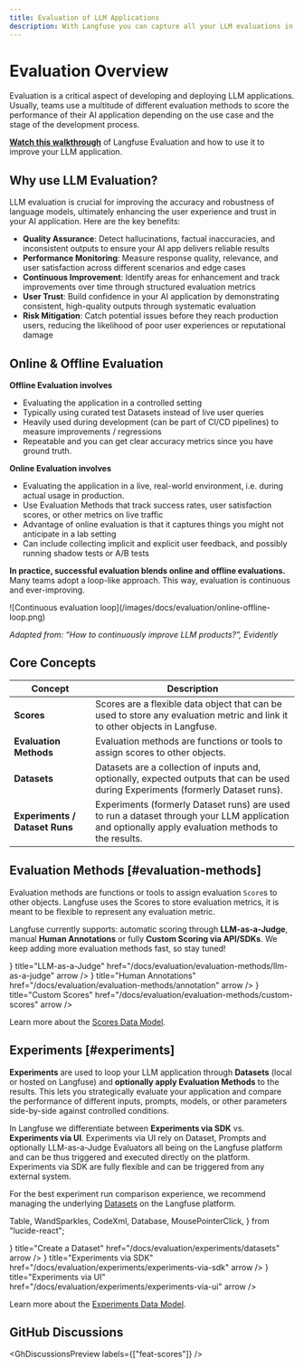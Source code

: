 ```yaml
---
title: Evaluation of LLM Applications
description: With Langfuse you can capture all your LLM evaluations in one place. You can combine a variety of different evaluation metrics like model-based evaluations (LLM-as-a-Judge), human annotations or fully custom evaluation workflows via API/SDKs. This allows you to measure quality, tonality, factual accuracy, completeness, and other dimensions of your LLM application.
---
```


# Evaluation Overview

Evaluation is a critical aspect of developing and deploying LLM applications. Usually, teams use a multitude of different evaluation methods to score the performance of their AI application depending on the use case and the stage of the development process.

<Callout type="info" emoji="🎥">

[**Watch this walkthrough**](/watch-demo?tab=evaluation) of Langfuse Evaluation and how to use it to improve your LLM application.

</Callout>

## Why use LLM Evaluation?

LLM evaluation is crucial for improving the accuracy and robustness of language models, ultimately enhancing the user experience and trust in your AI application. Here are the key benefits:

- **Quality Assurance**: Detect hallucinations, factual inaccuracies, and inconsistent outputs to ensure your AI app delivers reliable results
- **Performance Monitoring**: Measure response quality, relevance, and user satisfaction across different scenarios and edge cases
- **Continuous Improvement**: Identify areas for enhancement and track improvements over time through structured evaluation metrics
- **User Trust**: Build confidence in your AI application by demonstrating consistent, high-quality outputs through systematic evaluation
- **Risk Mitigation**: Catch potential issues before they reach production users, reducing the likelihood of poor user experiences or reputational damage

## Online & Offline Evaluation

**Offline Evaluation involves**

- Evaluating the application in a controlled setting
- Typically using curated test Datasets instead of live user queries
- Heavily used during development (can be part of CI/CD pipelines) to measure improvements / regressions
- Repeatable and you can get clear accuracy metrics since you have ground truth.

**Online Evaluation involves**

- Evaluating the application in a live, real-world environment, i.e. during actual usage in production.
- Use Evaluation Methods that track success rates, user satisfaction scores, or other metrics on live traffic
- Advantage of online evaluation is that it captures things you might not anticipate in a lab setting
- Can include collecting implicit and explicit user feedback, and possibly running shadow tests or A/B tests

**In practice, successful evaluation blends online and offline evaluations.** Many teams adopt a loop-like approach. This way, evaluation is continuous and ever-improving.

<Frame fullWidth>
  ![Continuous evaluation loop](/images/docs/evaluation/online-offline-loop.png)
</Frame>

_Adapted from: “How to continuously improve LLM products?”, Evidently_

## Core Concepts

| Concept                        | Description                                                                                                                                        |
| ------------------------------ | -------------------------------------------------------------------------------------------------------------------------------------------------- |
| **Scores**                     | Scores are a flexible data object that can be used to store any evaluation metric and link it to other objects in Langfuse.                        |
| **Evaluation Methods**         | Evaluation methods are functions or tools to assign scores to other objects.                                                                       |
| **Datasets**                   | Datasets are a collection of inputs and, optionally, expected outputs that can be used during Experiments (formerly Dataset runs).                 |
| **Experiments / Dataset Runs** | Experiments (formerly Dataset runs) are used to run a dataset through your LLM application and optionally apply evaluation methods to the results. |

## Evaluation Methods [#evaluation-methods]

Evaluation methods are functions or tools to assign evaluation `Score`s to other objects. Langfuse uses the Scores to store evaluation metrics, it is meant to be flexible to represent any evaluation metric.

Langfuse currently supports: automatic scoring through **LLM-as-a-Judge**, manual **Human Annotations** or fully **Custom Scoring via API/SDKs**. We keep adding more evaluation methods fast, so stay tuned!


<Cards num={1}>
  <Card
    icon={<Lightbulb size="24" />}
    title="LLM-as-a-Judge"
    href="/docs/evaluation/evaluation-methods/llm-as-a-judge"
    arrow
  />
  <Card
    icon={<ClipboardPen size="24" />}
    title="Human Annotations"
    href="/docs/evaluation/evaluation-methods/annotation"
    arrow
  />
  <Card
    icon={<SquarePercent size="24" />}
    title="Custom Scores"
    href="/docs/evaluation/evaluation-methods/custom-scores"
    arrow
  />
</Cards>

Learn more about the [Scores Data Model](/docs/evaluation/evaluation-methods/data-model).

## Experiments [#experiments]

**Experiments** are used to loop your LLM application through **Datasets** (local or hosted on Langfuse) and **optionally apply Evaluation Methods** to the results. This lets you strategically evaluate your application and compare the performance of different inputs, prompts, models, or other parameters side-by-side against controlled conditions.

In Langfuse we differentiate between **Experiments via SDK** vs. **Experiments via UI**. Experiments via UI rely on Dataset, Prompts and optionally LLM-as-a-Judge Evaluators all being on the Langfuse platform and can be thus triggered and executed directly on the platform. Experiments via SDK are fully flexible and can be triggered from any external system.

For the best experiment run comparison experience, we recommend managing the underlying [Datasets](/docs/evaluation/experiments/datasets) on the Langfuse platform.

  Table,
  WandSparkles,
  CodeXml,
  Database,
  MousePointerClick,
} from "lucide-react";

<Cards num={1}>
  <Card
    icon={<Table size="24" />}
    title="Create a Dataset"
    href="/docs/evaluation/experiments/datasets"
    arrow
  />
  <Card
    icon={<CodeXml size="24" />}
    title="Experiments via SDK"
    href="/docs/evaluation/experiments/experiments-via-sdk"
    arrow
  />
  <Card
    icon={<WandSparkles size="24" />}
    title="Experiments via UI"
    href="/docs/evaluation/experiments/experiments-via-ui"
    arrow
  />
</Cards>

Learn more about the [Experiments Data Model](/docs/evaluation/experiments/data-model).

## GitHub Discussions


<GhDiscussionsPreview labels={["feat-scores"]} />

